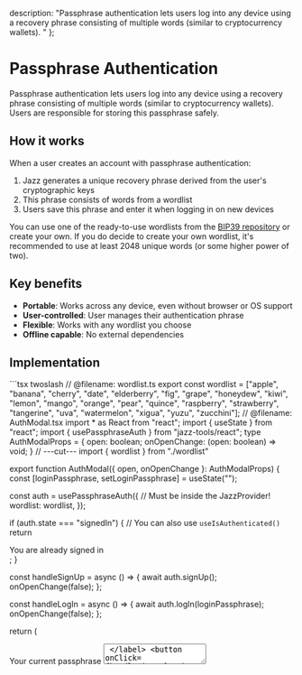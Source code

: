   description: "Passphrase authentication lets users log into any device using a recovery phrase consisting of multiple words (similar to cryptocurrency wallets). "
};


# Passphrase Authentication

Passphrase authentication lets users log into any device using a recovery phrase consisting of multiple words (similar to cryptocurrency wallets). Users are responsible for storing this passphrase safely.

## How it works

When a user creates an account with passphrase authentication:

1. Jazz generates a unique recovery phrase derived from the user's cryptographic keys
2. This phrase consists of words from a wordlist
3. Users save this phrase and enter it when logging in on new devices

You can use one of the ready-to-use wordlists from the [BIP39 repository](https://github.com/bitcoinjs/bip39/tree/a7ecbfe2e60d0214ce17163d610cad9f7b23140c/src/wordlists) or create your own. If you do decide to create your own wordlist, it's recommended to use at least 2048 unique words (or some higher power of two).

## Key benefits

- **Portable**: Works across any device, even without browser or OS support
- **User-controlled**: User manages their authentication phrase
- **Flexible**: Works with any wordlist you choose
- **Offline capable**: No external dependencies

## Implementation

<ContentByFramework framework="react">
<CodeGroup>
```tsx twoslash
// @filename: wordlist.ts
export const wordlist = ["apple", "banana", "cherry", "date", "elderberry", "fig", "grape", "honeydew", "kiwi", "lemon", "mango", "orange", "pear", "quince", "raspberry", "strawberry", "tangerine", "uva", "watermelon", "xigua", "yuzu", "zucchini"];
// @filename: AuthModal.tsx
import * as React from "react";
import { useState } from "react";
import { usePassphraseAuth } from "jazz-tools/react";
type AuthModalProps = {
  open: boolean;
  onOpenChange: (open: boolean) => void;
}
// ---cut---
import { wordlist } from "./wordlist"

export function AuthModal({ open, onOpenChange }: AuthModalProps) {
  const [loginPassphrase, setLoginPassphrase] = useState("");

  const auth = usePassphraseAuth({ // Must be inside the JazzProvider!
    wordlist: wordlist,
  });

  if (auth.state === "signedIn") { // You can also use `useIsAuthenticated()`
    return <div>You are already signed in</div>;
  }

  const handleSignUp = async () => {
    await auth.signUp();
    onOpenChange(false);
  };

  const handleLogIn = async () => {
    await auth.logIn(loginPassphrase);
    onOpenChange(false);
  };

  return (
    <div>
      <label>
        Your current passphrase
        <textarea
          readOnly
          value={auth.passphrase}
          rows={5}
        />
      </label>
      <button onClick={handleSignUp}>I have stored my passphrase</button>
      <label>
        Log in with your passphrase
        <textarea
          value={loginPassphrase}
          onChange={(e) => setLoginPassphrase(e.target.value)}
          placeholder="Enter your passphrase"
          rows={5}
          required
        />
      </label>
      <button onClick={handleLogIn}>Log in</button>
    </div>
  );
}
```
</CodeGroup>
</ContentByFramework>

<ContentByFramework framework={["react-native", "react-native-expo"]}>
<CodeGroup>
```tsx twoslash
// @filename: wordlist.ts
export const wordlist = ["apple", "banana", "cherry", "date", "elderberry", "fig", "grape", "honeydew", "kiwi", "lemon", "mango", "orange", "pear", "quince", "raspberry", "strawberry", "tangerine", "uva", "watermelon", "xigua", "yuzu", "zucchini"];
// @filename: AuthModal.tsx
import * as React from "react";
import { View, TextInput, Button, Text } from 'react-native';
import { useState } from "react";
import { usePassphraseAuth } from "jazz-tools/react-native";

type AuthModalProps = {
  open: boolean;
  onOpenChange: (open: boolean) => void;
}
// ---cut---
import { wordlist } from "./wordlist"

export function AuthModal({ open, onOpenChange }: AuthModalProps) {
  const [loginPassphrase, setLoginPassphrase] = useState("");

  const auth = usePassphraseAuth({
    wordlist: wordlist,
  });

  if (auth.state === "signedIn") {
    return <Text>You are already signed in</Text>;
  }

  const handleSignUp = async () => {
    await auth.signUp();
    onOpenChange(false);
  };

  const handleLogIn = async () => {
    await auth.logIn(loginPassphrase);
    onOpenChange(false);
  };

  return (
    <View>
      <View>
        <Text>Your current passphrase</Text>
        <TextInput
          editable={false}
          value={auth.passphrase}
          multiline
          numberOfLines={5}
        />
      </View>

      <Button
        title="I have stored my passphrase"
        onPress={handleSignUp}
      />

      <View>
        <Text>Log in with your passphrase</Text>
        <TextInput
          value={loginPassphrase}
          onChangeText={setLoginPassphrase}
          placeholder="Enter your passphrase"
          multiline
          numberOfLines={5}
        />
      </View>

      <Button
        title="Log in"
        onPress={handleLogIn}
      />
    </View>
  );
}
```
</CodeGroup>
</ContentByFramework>

## Examples

You can see passphrase authentication in our [passphrase example](https://passphrase.demo.jazz.tools/) or the [todo list demo](https://todo.demo.jazz.tools/).

## When to use Passphrases

Passphrase authentication is ideal when:

- You need to support older browsers without WebAuthn capabilities
- Your users need to access the app on many different devices
- You want a fallback authentication method alongside passkeys

## Limitations and considerations

- **User responsibility**: Users must securely store their passphrase
- **Recovery concerns**: If a user loses their passphrase, they cannot recover their account
- **Security risk**: Anyone with the passphrase can access the account
- **User experience**: Requires users to enter a potentially long phrase

Make sure to emphasize to your users:
1. Store the passphrase in a secure location (password manager, written down in a safe place)
2. The passphrase is the only way to recover their account
3. Anyone with the passphrase can access the account
